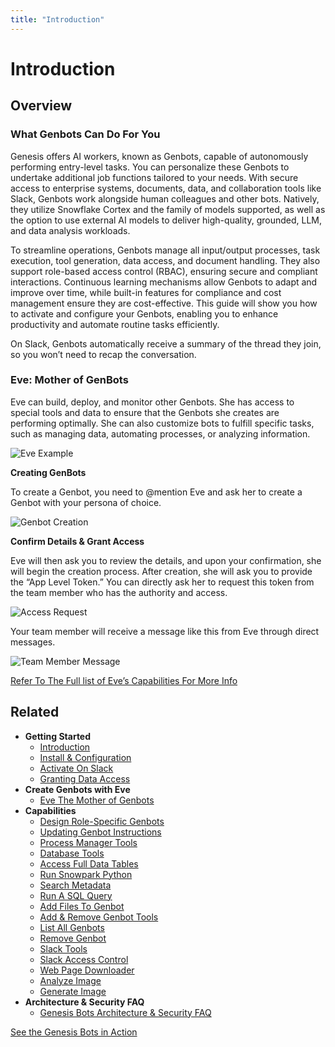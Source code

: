 ```yaml
---
title: "Introduction"
---
```



# Introduction

## Overview

### What Genbots Can Do For You

Genesis offers AI workers, known as Genbots, capable of autonomously performing entry-level tasks. You can personalize these Genbots to undertake additional job functions tailored to your needs. With secure access to enterprise systems, documents, data, and collaboration tools like Slack, Genbots work alongside human colleagues and other bots. Natively, they utilize Snowflake Cortex and the family of models supported, as well as the option to use external AI models to deliver high-quality, grounded, LLM, and data analysis workloads.

To streamline operations, Genbots manage all input/output processes, task execution, tool generation, data access, and document handling. They also support role-based access control (RBAC), ensuring secure and compliant interactions. Continuous learning mechanisms allow Genbots to adapt and improve over time, while built-in features for compliance and cost management ensure they are cost-effective. This guide will show you how to activate and configure your Genbots, enabling you to enhance productivity and automate routine tasks efficiently.

On Slack, Genbots automatically receive a summary of the thread they join, so you won’t need to recap the conversation.

### Eve: Mother of GenBots

Eve can build, deploy, and monitor other Genbots. She has access to special tools and data to ensure that the Genbots she creates are performing optimally. She can also customize bots to fulfill specific tasks, such as managing data, automating processes, or analyzing information.

![Eve Example](EveImage)

**Creating GenBots**

To create a Genbot, you need to @mention Eve and ask her to create a Genbot with your persona of choice.

![Genbot Creation](GenbotCreationImage)

**Confirm Details & Grant Access**

Eve will then ask you to review the details, and upon your confirmation, she will begin the creation process. After creation, she will ask you to provide the “App Level Token.” You can directly ask her to request this token from the team member who has the authority and access.

![Access Request](AccessRequestImage)

Your team member will receive a message like this from Eve through direct messages.

![Team Member Message](TeamMemberMessageImage)

[Refer To The Full list of Eve’s Capabilities For More Info](#)

## Related

- **Getting Started**
  - [Introduction](#)
  - [Install & Configuration](#)
  - [Activate On Slack](#)
  - [Granting Data Access](#)
- **Create Genbots with Eve**
  - [Eve The Mother of Genbots](#)
- **Capabilities**
  - [Design Role-Specific Genbots](#)
  - [Updating Genbot Instructions](#)
  - [Process Manager Tools](#)
  - [Database Tools](#)
  - [Access Full Data Tables](#)
  - [Run Snowpark Python](#)
  - [Search Metadata](#)
  - [Run A SQL Query](#)
  - [Add Files To Genbot](#)
  - [Add & Remove Genbot Tools](#)
  - [List All Genbots](#)
  - [Remove Genbot](#)
  - [Slack Tools](#)
  - [Slack Access Control](#)
  - [Web Page Downloader](#)
  - [Analyze Image](#)
  - [Generate Image](#)
- **Architecture & Security FAQ**
  - [Genesis Bots Architecture & Security FAQ](#)

[See the Genesis Bots in Action](https://www.youtube.com)
